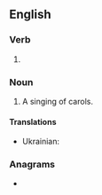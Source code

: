 ==English==

===Verb===
{{head|en|present participle}}

# {{lb|en|British|Canada}} {{present participle of|carol|lang=en|nocat=1}}

===Noun===
{{en-noun}}

# A singing of carols.

==== Translations ====
{{trans-top|the act of singing carols}}
* Ukrainian: {{t|uk|колядування|f}}
{{trans-mid}}
{{trans-bottom}}

===Anagrams===
* {{anagrams|en|a=acgillnor|collaring|local ring}}